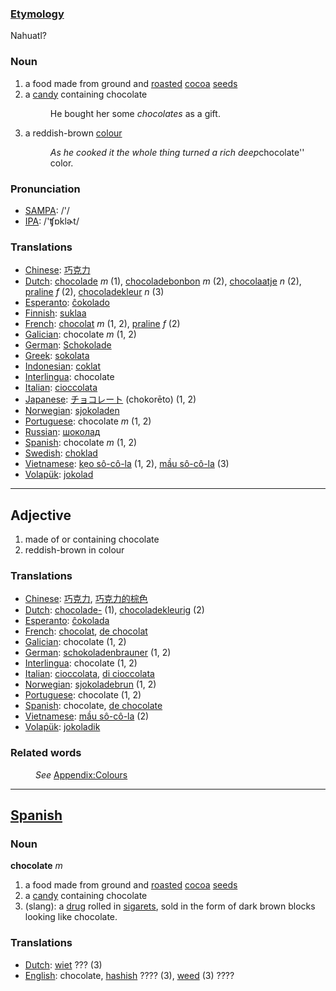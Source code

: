 ===[[Etymology]]===

Nahuatl?

=== Noun ===
#a food made from ground and [[roast]]ed [[cocoa]] [[seed]]s
#a [[candy]] containing chocolate
#:He bought her some ''chocolates'' as a gift.
#a reddish-brown [[color|colour]]
#:''As he cooked it the whole thing turned a rich deep ''chocolate'' color.

===Pronunciation===
*[[w:SAMPA|SAMPA]]: /'/
*[[w:IPA|IPA]]: /'ʧɒklɚt/

=== Translations ===
*[[Chinese]]: [[巧克力]]
*[[Dutch]]: [[chocolade]] ''m'' (1), [[chocoladebonbon]] ''m'' (2), [[chocolaatje]] ''n'' (2), [[praline]] ''f'' (2), [[chocoladekleur]] ''n'' (3) 
*[[Esperanto]]: [[ĉokolado]]
*[[Finnish]]: [[suklaa]]
*[[French]]: [[chocolat]] ''m'' (1, 2), [[praline]] ''f'' (2)
*[[Galician]]: chocolate ''m'' (1, 2)
*[[German]]: [[Schokolade]]
*[[Greek]]: [[sokolata]]
*[[Indonesian]]: [[coklat]]
*[[Interlingua]]: chocolate
*[[Italian]]: [[cioccolata]]
*[[Japanese]]: [[チョコレート]] (chokorēto) (1, 2)
*[[Norwegian]]: [[sjokoladen]]
*[[Portuguese]]: chocolate ''m'' (1, 2)
*[[Russian]]: [[шоколад]]
*[[Spanish]]: chocolate ''m'' (1, 2)
*[[Swedish]]: [[choklad]]
*[[Vietnamese]]: [[kẹo sô-cô-la]] (1, 2), [[mầu sô-cô-la]] (3)
*[[Volapük]]: [[jokolad]]

----

== Adjective ==
#made of or containing chocolate
#reddish-brown in colour

=== Translations ===
*[[Chinese]]: [[巧克力]], [[巧克力的棕色]]
*[[Dutch]]: [[chocolade-]] (1), [[chocoladekleurig]] (2) 
*[[Esperanto]]: [[ĉokolada]]
*[[French]]: [[chocolat]], [[de chocolat]]
*[[Galician]]: chocolate (1, 2)
*[[German]]: [[schokoladenbrauner]] (1, 2)
*[[Interlingua]]: chocolate (1, 2)
*[[Italian]]: [[cioccolata]], [[di cioccolata]]
*[[Norwegian]]: [[sjokoladebrun]] (1, 2)
*[[Portuguese]]: chocolate (1, 2)
*[[Spanish]]: chocolate, [[de chocolate]]
*[[Vietnamese]]: [[mầu sô-cô-la]] (2)
*[[Volapük]]: [[jokoladik]]

=== Related words ===
:''See'' [[Wiktionary_Appendix:Colours|Appendix:Colours]]

----
==[[Spanish]]==
===Noun===
'''chocolate''' ''m''

#a food made from ground and [[roast]]ed [[cocoa]] [[seed]]s
#a [[candy]] containing chocolate
#(slang): a [[drug]] rolled in [[sigaret]]s, sold in the form of dark brown blocks looking like chocolate.

===Translations===
*[[Dutch]]: [[wiet]] ??? (3)
*[[English]]: chocolate, [[hashish]] ???? (3), [[weed]] (3) ????